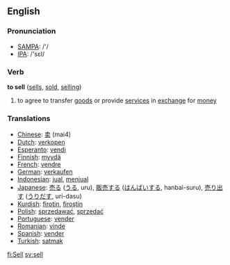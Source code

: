 ==English==

=== Pronunciation ===
*[[w:SAMPA|SAMPA]]: /'/
*[[w:IPA|IPA]]: /'sεl/

=== Verb ===
'''to sell''' ([[sells]], [[sold]], [[selling]])
# to agree to transfer [[good]]s or provide [[service]]s in [[exchange]] for [[money]]

=== Translations ===
*[[Chinese]]: [[卖]] (mai4)
*[[Dutch]]: [[verkopen]]
*[[Esperanto]]: [[vendi]]
*[[Finnish]]: [[myydä]]
*[[French]]: [[vendre]]
*[[German]]: [[verkaufen]]
*[[Indonesian]]: [[jual]], [[jual|menjual]]
*[[Japanese]]: [[売る]] ([[うる]], uru), [[販売]]する ([[はんばい]]する, hanbai-suru), [[売り出す]] ([[うりだす]], uri-dasu)
*[[Kurdish]]: [[firotin]], [[firoştin]]
*[[Polish]]: [[sprzedawać]], [[sprzedać]] 
*[[Portuguese]]: [[vender]]
*[[Romanian]]: [[vinde]]
*[[Spanish]]: [[vender]]
*[[Turkish]]: [[satmak]]

[[fi:Sell]]
[[sv:sell]]